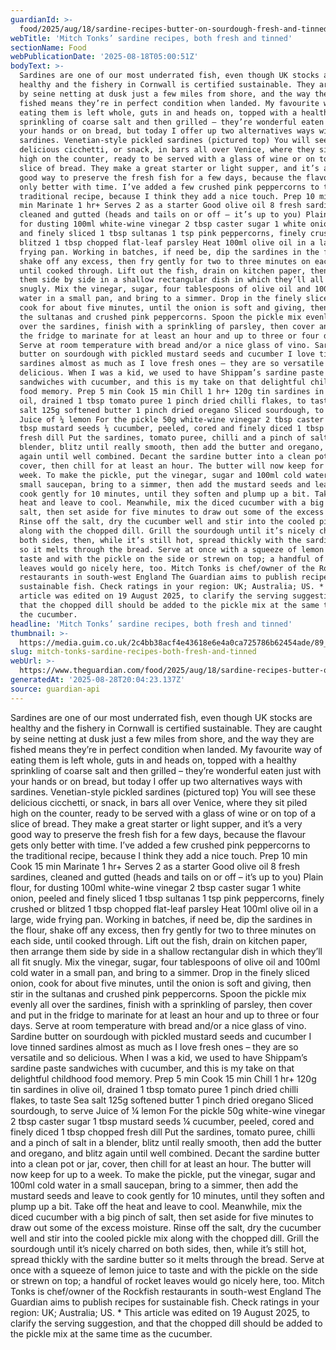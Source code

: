 ```yaml
---
guardianId: >-
  food/2025/aug/18/sardine-recipes-butter-on-sourdough-fresh-and-tinned-mitch-tonks
webTitle: 'Mitch Tonks’ sardine recipes, both fresh and tinned'
sectionName: Food
webPublicationDate: '2025-08-18T05:00:51Z'
bodyText: >-
  Sardines are one of our most underrated fish, even though UK stocks are
  healthy and the fishery in Cornwall is certified sustainable. They are caught
  by seine netting at dusk just a few miles from shore, and the way they are
  fished means they’re in perfect condition when landed. My favourite way of
  eating them is left whole, guts in and heads on, topped with a healthy
  sprinkling of coarse salt and then grilled – they’re wonderful eaten just with
  your hands or on bread, but today I offer up two alternatives ways with
  sardines. Venetian-style pickled sardines (pictured top) You will see these
  delicious cicchetti, or snack, in bars all over Venice, where they sit piled
  high on the counter, ready to be served with a glass of wine or on top of a
  slice of bread. They make a great starter or light supper, and it’s a very
  good way to preserve the fresh fish for a few days, because the flavour gets
  only better with time. I’ve added a few crushed pink peppercorns to the
  traditional recipe, because I think they add a nice touch. Prep 10 min Cook 15
  min Marinate 1 hr+ Serves 2 as a starter Good olive oil 8 fresh sardines,
  cleaned and gutted (heads and tails on or off – it’s up to you) Plain flour,
  for dusting 100ml white-wine vinegar 2 tbsp caster sugar 1 white onion, peeled
  and finely sliced 1 tbsp sultanas 1 tsp pink peppercorns, finely crushed or
  blitzed 1 tbsp chopped flat-leaf parsley Heat 100ml olive oil in a large, wide
  frying pan. Working in batches, if need be, dip the sardines in the flour,
  shake off any excess, then fry gently for two to three minutes on each side,
  until cooked through. Lift out the fish, drain on kitchen paper, then arrange
  them side by side in a shallow rectangular dish in which they’ll all fit
  snugly. Mix the vinegar, sugar, four tablespoons of olive oil and 100ml cold
  water in a small pan, and bring to a simmer. Drop in the finely sliced onion,
  cook for about five minutes, until the onion is soft and giving, then stir in
  the sultanas and crushed pink peppercorns. Spoon the pickle mix evenly all
  over the sardines, finish with a sprinkling of parsley, then cover and put in
  the fridge to marinate for at least an hour and up to three or four days.
  Serve at room temperature with bread and/or a nice glass of vino. Sardine
  butter on sourdough with pickled mustard seeds and cucumber I love tinned
  sardines almost as much as I love fresh ones – they are so versatile and so
  delicious. When I was a kid, we used to have Shippam’s sardine paste
  sandwiches with cucumber, and this is my take on that delightful childhood
  food memory. Prep 5 min Cook 15 min Chill 1 hr+ 120g tin sardines in olive
  oil, drained 1 tbsp tomato puree 1 pinch dried chilli flakes, to taste Sea
  salt 125g softened butter 1 pinch dried oregano Sliced sourdough, to serve
  Juice of ¼ lemon For the pickle 50g white-wine vinegar 2 tbsp caster sugar 1
  tbsp mustard seeds ¼ cucumber, peeled, cored and finely diced 1 tbsp chopped
  fresh dill Put the sardines, tomato puree, chilli and a pinch of salt in a
  blender, blitz until really smooth, then add the butter and oregano, and blitz
  again until well combined. Decant the sardine butter into a clean pot or jar,
  cover, then chill for at least an hour. The butter will now keep for up to a
  week. To make the pickle, put the vinegar, sugar and 100ml cold water in a
  small saucepan, bring to a simmer, then add the mustard seeds and leave to
  cook gently for 10 minutes, until they soften and plump up a bit. Take off the
  heat and leave to cool. Meanwhile, mix the diced cucumber with a big pinch of
  salt, then set aside for five minutes to draw out some of the excess moisture.
  Rinse off the salt, dry the cucumber well and stir into the cooled pickle mix
  along with the chopped dill. Grill the sourdough until it’s nicely charred on
  both sides, then, while it’s still hot, spread thickly with the sardine butter
  so it melts through the bread. Serve at once with a squeeze of lemon juice to
  taste and with the pickle on the side or strewn on top; a handful of rocket
  leaves would go nicely here, too. Mitch Tonks is chef/owner of the Rockfish
  restaurants in south-west England The Guardian aims to publish recipes for
  sustainable fish. Check ratings in your region: UK; Australia; US. * This
  article was edited on 19 August 2025, to clarify the serving suggestion, and
  that the chopped dill should be added to the pickle mix at the same time as
  the cucumber.
headline: 'Mitch Tonks’ sardine recipes, both fresh and tinned'
thumbnail: >-
  https://media.guim.co.uk/2c4bb38acf4e43618e6e4a0ca725786b62454ade/89_0_3738_2991/500.jpg
slug: mitch-tonks-sardine-recipes-both-fresh-and-tinned
webUrl: >-
  https://www.theguardian.com/food/2025/aug/18/sardine-recipes-butter-on-sourdough-fresh-and-tinned-mitch-tonks
generatedAt: '2025-08-28T20:04:23.137Z'
source: guardian-api
---
```

Sardines are one of our most underrated fish, even though UK stocks are healthy and the fishery in Cornwall is certified sustainable. They are caught by seine netting at dusk just a few miles from shore, and the way they are fished means they’re in perfect condition when landed. My favourite way of eating them is left whole, guts in and heads on, topped with a healthy sprinkling of coarse salt and then grilled – they’re wonderful eaten just with your hands or on bread, but today I offer up two alternatives ways with sardines. Venetian-style pickled sardines (pictured top) You will see these delicious cicchetti, or snack, in bars all over Venice, where they sit piled high on the counter, ready to be served with a glass of wine or on top of a slice of bread. They make a great starter or light supper, and it’s a very good way to preserve the fresh fish for a few days, because the flavour gets only better with time. I’ve added a few crushed pink peppercorns to the traditional recipe, because I think they add a nice touch. Prep 10 min Cook 15 min Marinate 1 hr+ Serves 2 as a starter Good olive oil 8 fresh sardines, cleaned and gutted (heads and tails on or off – it’s up to you) Plain flour, for dusting 100ml white-wine vinegar 2 tbsp caster sugar 1 white onion, peeled and finely sliced 1 tbsp sultanas 1 tsp pink peppercorns, finely crushed or blitzed 1 tbsp chopped flat-leaf parsley Heat 100ml olive oil in a large, wide frying pan. Working in batches, if need be, dip the sardines in the flour, shake off any excess, then fry gently for two to three minutes on each side, until cooked through. Lift out the fish, drain on kitchen paper, then arrange them side by side in a shallow rectangular dish in which they’ll all fit snugly. Mix the vinegar, sugar, four tablespoons of olive oil and 100ml cold water in a small pan, and bring to a simmer. Drop in the finely sliced onion, cook for about five minutes, until the onion is soft and giving, then stir in the sultanas and crushed pink peppercorns. Spoon the pickle mix evenly all over the sardines, finish with a sprinkling of parsley, then cover and put in the fridge to marinate for at least an hour and up to three or four days. Serve at room temperature with bread and/or a nice glass of vino. Sardine butter on sourdough with pickled mustard seeds and cucumber I love tinned sardines almost as much as I love fresh ones – they are so versatile and so delicious. When I was a kid, we used to have Shippam’s sardine paste sandwiches with cucumber, and this is my take on that delightful childhood food memory. Prep 5 min Cook 15 min Chill 1 hr+ 120g tin sardines in olive oil, drained 1 tbsp tomato puree 1 pinch dried chilli flakes, to taste Sea salt 125g softened butter 1 pinch dried oregano Sliced sourdough, to serve Juice of ¼ lemon For the pickle 50g white-wine vinegar 2 tbsp caster sugar 1 tbsp mustard seeds ¼ cucumber, peeled, cored and finely diced 1 tbsp chopped fresh dill Put the sardines, tomato puree, chilli and a pinch of salt in a blender, blitz until really smooth, then add the butter and oregano, and blitz again until well combined. Decant the sardine butter into a clean pot or jar, cover, then chill for at least an hour. The butter will now keep for up to a week. To make the pickle, put the vinegar, sugar and 100ml cold water in a small saucepan, bring to a simmer, then add the mustard seeds and leave to cook gently for 10 minutes, until they soften and plump up a bit. Take off the heat and leave to cool. Meanwhile, mix the diced cucumber with a big pinch of salt, then set aside for five minutes to draw out some of the excess moisture. Rinse off the salt, dry the cucumber well and stir into the cooled pickle mix along with the chopped dill. Grill the sourdough until it’s nicely charred on both sides, then, while it’s still hot, spread thickly with the sardine butter so it melts through the bread. Serve at once with a squeeze of lemon juice to taste and with the pickle on the side or strewn on top; a handful of rocket leaves would go nicely here, too. Mitch Tonks is chef/owner of the Rockfish restaurants in south-west England The Guardian aims to publish recipes for sustainable fish. Check ratings in your region: UK; Australia; US. * This article was edited on 19 August 2025, to clarify the serving suggestion, and that the chopped dill should be added to the pickle mix at the same time as the cucumber.
